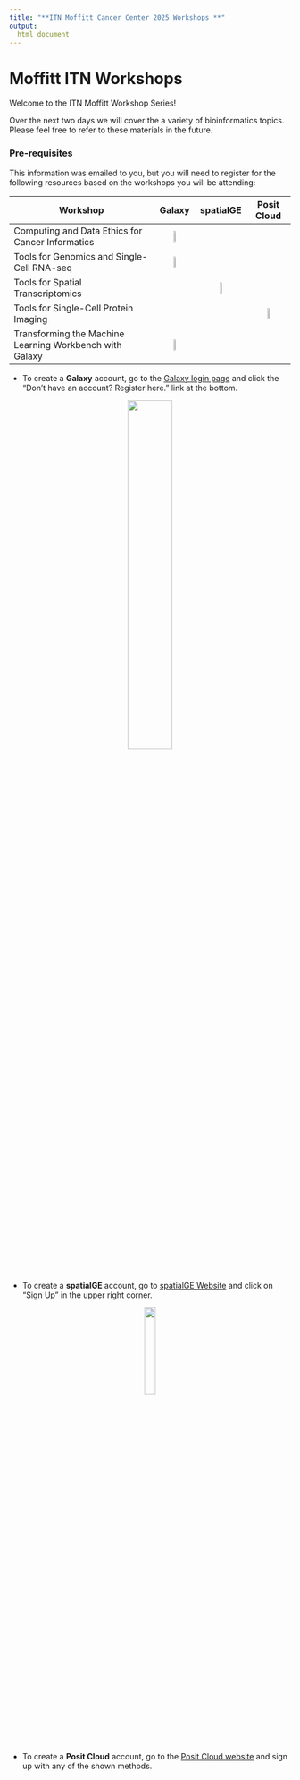 ```yaml
---
title: "**ITN Moffitt Cancer Center 2025 Workshops **"
output:
  html_document
---
```


# Moffitt ITN Workshops

Welcome to the ITN Moffitt Workshop Series!

Over the next two days we will cover the a variety of bioinformatics topics. Please feel free to refer to these materials in the future. 


### **Pre-requisites**

This information was emailed to you, but you will need to register for the following resources based on the workshops you will be attending:


<div class = "myStyle" align = "center">

|         Workshop        | Galaxy | spatialGE | Posit Cloud |
|----------------------------|:------:|:------:|:-------:|
|Computing and Data Ethics for Cancer Informatics        | <img width="20%" src="resources/images/check.png">     |           |             |
|Tools for Genomics and Single-Cell RNA-seq              | <img width="20%" src="resources/images/check.png">      |           |             |
|Tools for Spatial Transcriptomics                       |        | <img width="20%" src="resources/images/check.png">          |             |
|Tools for Single-Cell Protein Imaging                   |        |           | <img width="20%" src="resources/images/check.png">            |
|Transforming the Machine Learning Workbench with Galaxy | <img width="20%" src="resources/images/check.png">       |            |            |
</div>


- To create a **Galaxy** account, go to the [Galaxy login page](https://usegalaxy.org/login/start?redirect=None) and click the "Don't have an account? Register here." link at the bottom.

<p align="center" >
    <img width="40%" src="resources/images/galaxy_login.png" class="img_shad">
</p>


- To create a **spatialGE** account, go to [spatialGE Website](https://spatialge.moffitt.org) and click on "Sign Up" in the upper right corner.

<p align="center" >
    <img width="20%" src="resources/images/spatialge_login.png" class="img_shad">
</p>

- To create a **Posit Cloud** account, go to the [Posit Cloud website](https://login.posit.cloud/register?redirect=https%3A%2F%2Fclient.login.posit.cloud%2Foauth%2Flogin%3Fshow_auth%3D0%26show_login%3D0) and sign up with any of the shown methods.
